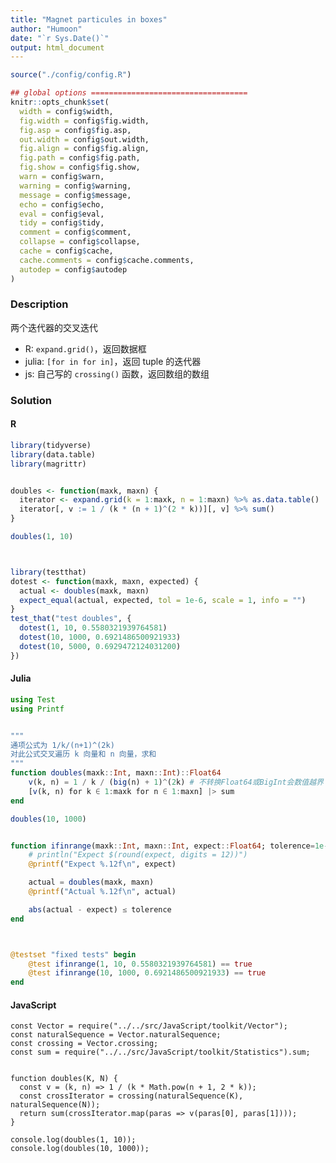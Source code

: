 ```yaml
---
title: "Magnet particules in boxes"
author: "Humoon"
date: "`r Sys.Date()`"
output: html_document
---
```



```r
source("./config/config.R")

## global options ===================================
knitr::opts_chunk$set(
  width = config$width,
  fig.width = config$fig.width,
  fig.asp = config$fig.asp,
  out.width = config$out.width,
  fig.align = config$fig.align,
  fig.path = config$fig.path,
  fig.show = config$fig.show,
  warn = config$warn,
  warning = config$warning,
  message = config$message,
  echo = config$echo,
  eval = config$eval,
  tidy = config$tidy,
  comment = config$comment,
  collapse = config$collapse,
  cache = config$cache,
  cache.comments = config$cache.comments,
  autodep = config$autodep
)
```



### Description

两个迭代器的交叉迭代

- R: `expand.grid()`，返回数据框
- julia: `[for in for in]`，返回 tuple 的迭代器
- js: 自己写的 `crossing()` 函数，返回数组的数组


### Solution

#### R
```r
library(tidyverse)
library(data.table)
library(magrittr)


doubles <- function(maxk, maxn) {
  iterator <- expand.grid(k = 1:maxk, n = 1:maxn) %>% as.data.table()
  iterator[, v := 1 / (k * (n + 1)^(2 * k))][, v] %>% sum()
}

doubles(1, 10)



library(testthat)
dotest <- function(maxk, maxn, expected) {
  actual <- doubles(maxk, maxn)
  expect_equal(actual, expected, tol = 1e-6, scale = 1, info = "")
}
test_that("test doubles", {
  dotest(1, 10, 0.5580321939764581)
  dotest(10, 1000, 0.6921486500921933)
  dotest(10, 5000, 0.6929472124031200)
})
```


#### Julia
```julia


using Test
using Printf


"""
通项公式为 1/k/(n+1)^(2k)  
对此公式交叉遍历 k 向量和 n 向量，求和
"""
function doubles(maxk::Int, maxn::Int)::Float64
    v(k, n) = 1 / k / (big(n) + 1)^(2k) # 不转换Float64或BigInt会数值越界
    [v(k, n) for k ∈ 1:maxk for n ∈ 1:maxn] |> sum
end

doubles(10, 1000)


function ifinrange(maxk::Int, maxn::Int, expect::Float64; tolerence=1e-6)::Bool
    # println("Expect $(round(expect, digits = 12))")
    @printf("Expect %.12f\n", expect)

    actual = doubles(maxk, maxn)
    @printf("Actual %.12f\n", actual)

    abs(actual - expect) ≤ tolerence
end



@testset "fixed tests" begin
    @test ifinrange(1, 10, 0.5580321939764581) == true
    @test ifinrange(10, 1000, 0.6921486500921933) == true
end
```


#### JavaScript

```node
const Vector = require("../../src/JavaScript/toolkit/Vector");
const naturalSequence = Vector.naturalSequence;
const crossing = Vector.crossing;
const sum = require("../../src/JavaScript/toolkit/Statistics").sum;


function doubles(K, N) {
  const v = (k, n) => 1 / (k * Math.pow(n + 1, 2 * k));
  const crossIterator = crossing(naturalSequence(K), naturalSequence(N));
  return sum(crossIterator.map(paras => v(paras[0], paras[1])));
}

console.log(doubles(1, 10));
console.log(doubles(10, 1000));
```


